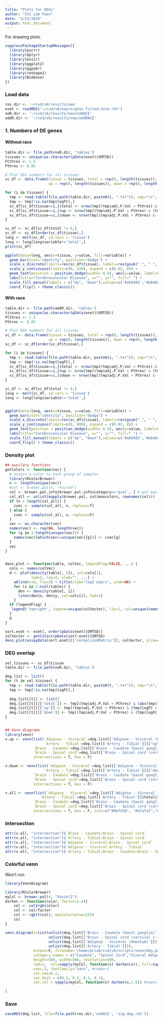 ```yaml
---
title: "Plots for DEGs"
author: "Chi Lam Poon"
date: "3/23/2020"
output: html_document
---
```


For drawing plots.

```r
suppressPackageStartupMessages({
  library(purrr)
  library(dplyr)
  library(knitr)
  library(ggplot2)
  library(ggpubr)
  library(reshape2)
  library(Biobase)
})
```


### Load data
```r
res.dir <- '~/cvd/v8/results/new'
eset <- readRDS("~/cvd/v8/exprs/gtex.filted.norm.rds")
noR.dir <- '~/cvd/v8/results/new/noRACE'
addR.dir <- '~/cvd/v8/results/new/addRACE'
```



### 1. Numbers of DE genes
#### Without race
```r
table.dir <- file.path(noR.dir, 'tables')
tissues <- unique(as.character(pData(eset)$SMTSD))
FCthres <- 1.5
Pthres <- 0.05

# Plot DEG numbers for all tissues
sc_df <- data.frame(tissue = tissues, total = rep(0, length(tissues)), 
                    up = rep(0, length(tissues)), down = rep(0, length(tissues)))

for (i in tissues) {
  tmp <- read.table(file.path(table.dir, paste0(i, ".txt")), sep="\t", header=T)
  tmp <- tmp[!is.na(tmp$logFC),]
  sc_df[sc_df$tissue==i,]$total <- nrow(tmp[(tmp$adj.P.Val < Pthres) & (abs(tmp$logFC) > log2(FCthres)),])
  sc_df[sc_df$tissue==i,]$up <- nrow(tmp[(tmp$adj.P.Val < Pthres) & (tmp$logFC > log2(FCthres)),])
  sc_df[sc_df$tissue==i,]$down <- nrow(tmp[(tmp$adj.P.Val < Pthres) & (tmp$logFC < -log2(FCthres)),])
}

sc_df <- sc_df[sc_df$total != 0,]
sc_df <- sc_df[order(sc_df$tissue),]
long <- melt(sc_df, id.vars = 'tissue')
long <- long[long$variable!='total',]
print(sc_df)

ggplot(data=long, aes(x=tissue, y=value, fill=variable)) +
  geom_bar(stat="identity", position="dodge") +
  scale_x_discrete(limits=rev(sc_df$tissue), labels=rev(gsub("_", " ", sc_df$tissue))) +
  scale_y_continuous(limits=c(0, 430), expand = c(0.02, 0)) +
  geom_text(position = position_dodge(width= 0.9), aes(y=value, label=value, hjust=-0.2), size=2.7) +
  labs(title="Cerebrovascular Disease", x="", y="", fill=" ") +  
  scale_fill_manual(labels = c("Up", "Down"),values=c('#a69483','#e6e0d4')) +
  coord_flip() + theme_classic()
```


#### With race
```r
table.dir <- file.path(addR.dir, 'tables')
tissues <- unique(as.character(pData(eset)$SMTSD))
FCthres <- 1.5
Pthres <- 0.05

# Plot DEG numbers for all tissues
sc_df <- data.frame(tissue = tissues, total = rep(0, length(tissues)), 
                    up = rep(0, length(tissues)), down = rep(0, length(tissues)))
sc_df <- sc_df[order(sc_df$tissue),]

for (i in tissues) {
  tmp <- read.table(file.path(table.dir, paste0(i, ".txt")), sep="\t", header=T)
  tmp <- tmp[!is.na(tmp$logFC),]
  sc_df[sc_df$tissue==i,]$total <- nrow(tmp[(tmp$adj.P.Val < Pthres) & (abs(tmp$logFC) > log2(FCthres)),])
  sc_df[sc_df$tissue==i,]$up <- nrow(tmp[(tmp$adj.P.Val < Pthres) & (tmp$logFC > log2(FCthres)),])
  sc_df[sc_df$tissue==i,]$down <- nrow(tmp[(tmp$adj.P.Val < Pthres) & (tmp$logFC < -log2(FCthres)),])
}

sc_df <- sc_df[sc_df$total != 0,]
long <- melt(sc_df, id.vars = 'tissue')
long <- long[long$variable!='total',]


ggplot(data=long, aes(x=tissue, y=value, fill=variable)) +
  geom_bar(stat="identity", position="dodge") +
  scale_x_discrete(limits=rev(sc_df$tissue), labels=rev(gsub("_", " ", sc_df$tissue))) +
  scale_y_continuous(limits=c(0, 800), expand = c(0.02, 0)) +
  geom_text(position = position_dodge(width= 0.9), aes(y=value, label=value, hjust=-0.2), size=2.7) +
  labs(title="Cerebrovascular Disease", x="", y="", fill=" ") +  
  scale_fill_manual(labels = c("Up", "Down"),values=c('#a69483','#e6e0d4')) +
  coord_flip() + theme_classic()
```


### Density plot

```r
## auxilary functions
getColors <- function(vec) {
  # assgin a color to each group of samples
  library(RColorBrewer)
  n <- length(unique(vec))
  #col <- brewer.pal(n, "Paired")
  col <- brewer.pal.info[brewer.pal.info$category=='qual', ] # get max. 74 colours
  col_all <- unlist(mapply(brewer.pal, col$maxcolors, rownames(col)))
  if (n > length(col_all)) {
    cvec <- sample(col_all, n, replace=T)
  } else {
    cvec <- sample(col_all, n, replace=F)
  }
  vec <- as.character(vec)
  names(vec) <- rep(NA, length(vec))
  for (g in 1:length(unique(vec))) {
    names(vec)[which(vec==unique(vec)[g])] <- cvec[g]
  }
  vec
}


dens.plot <- function(table, colVec, legendFlag=FALSE, ...) {
  cols <- names(colVec)
  d <- plot(density(table[, 1]), col=cols[1], 
            lwd=2, las=2, xlab="", ...) +
    abline(v=0, lty=3) + title(xlab="log2 exprs", ylab=NA) +
    for (i in 2:ncol(table)) {
      den <- density(table[, i])
      lines(den$x, den$y, col=cols[i], lwd=2)
    }
  if (legendFlag) {
   legend('topright', legend=unique(colVector), lty=1, col=unique(names(colVector)), cex=0.6) 
  }
  d
}
```


```r
sort.eset <- eset[, order(pData(eset)$SMTSD)]
colVector <- getColors(pData(sort.eset)$SMTSD)
dens.plot(assayData(sort.eset)[['normalizedMatrix']], colVector, ylim=c(0,0.3), main='v8 data')
```


### DEG overlap

```r
sel.tissues <- sc_df$tissue
table.dir <- file.path(noR.dir, 'tables')

deg.list <- list()
for (t in sel.tissues) {
  tmp <- read.table(file.path(table.dir, paste0(t, ".txt")), sep="\t", header=T)
  tmp <- tmp[!is.na(tmp$logFC),]
  
  deg.list[[t]] <- list()
  deg.list[[t]][['total']] <- tmp[(tmp$adj.P.Val < Pthres) & (abs(tmp$logFC) > log2(FCthres)),]
  deg.list[[t]][['up']] <- tmp[(tmp$adj.P.Val < Pthres) & (tmp$logFC > log2(FCthres)),]
  deg.list[[t]][['down']] <- tmp[(tmp$adj.P.Val < Pthres) & (tmp$logFC < -log2(FCthres)),]
}


## Venn diagrams
library(venn)
v.up <- venn(list(`Adipose - Visceral`=deg.list[['Adipose - Visceral (Omentum)']][["up"]][["ID"]],
                  `Artery - Tibial`=deg.list[['Artery - Tibial']][["up"]][["ID"]],
             `Brain - Caudate`=deg.list[['Brain - Caudate (basal ganglia)']][["up"]][["ID"]],
             `Brain - Spinal cord`=deg.list[['Brain - Spinal cord (cervical c-1)']][["up"]][["ID"]]),
             intersections = T, box = F)

v.down <- venn(list(`Adipose - Visceral`=deg.list[['Adipose - Visceral (Omentum)']][["down"]][["ID"]],
                  `Artery - Tibial`=deg.list[['Artery - Tibial']][["down"]][["ID"]],
             `Brain - Caudate`=deg.list[['Brain - Caudate (basal ganglia)']][["down"]][["ID"]],
             `Brain - Spinal cord`=deg.list[['Brain - Spinal cord (cervical c-1)']][["down"]][["ID"]]),
             intersections = T, box = F)

v.all <- venn(list(`Adipose - Visceral`=deg.list[['Adipose - Visceral (Omentum)']]$total$ID,
                `Artery - Tibial`=deg.list[['Artery - Tibial']]$total$ID,
             `Brain - Caudate`=deg.list[['Brain - Caudate (basal ganglia)']]$total$ID,
             `Brain - Spinal cord`=deg.list[['Brain - Spinal cord (cervical c-1)']]$total$ID),
             intersections = T, box = F, zcol=c("#9efd38", "#afafaf","#a690ff","#1188cc"))

```

### Intersection
```r
attr(v.all, "intersection")$`Brain - Caudate:Brain - Spinal cord`
attr(v.all, "intersection")$`Artery - Tibial:Brain - Spinal cord`
attr(v.all, "intersection")$`Adipose - Visceral:Brain - Spinal cord`
attr(v.all, "intersection")$`Adipose - Visceral:Artery - Tibial`
attr(v.all, "intersection")$`Artery - Tibial:Brain - Caudate:Brain - Spinal cord`
```


### Colorful venn
Won't run
```r
library(VennDiagram)

library(RColorBrewer)
myCol <- brewer.pal(4, "Pastel2")
darken <- function(color, factor=1.4){
    col <- col2rgb(color)
    col <- col/factor
    col <- rgb(t(col), maxColorValue=255)
    col
}

venn.diagram(x=list(unlist(deg.list[['Brain - Caudate (basal ganglia)']]), 
                    unlist(deg.list[['Brain - Spinal cord (cervical c-1)']]),
                    unlist(deg.list[['Adipose - Visceral (Omentum)']]),
                    unlist(deg.list[['Artery - Tibial']])),
             output=F, filename='/home/pclam/cvd/v8/scripts/venn/deg.png',
             category.names = c("Caudate", "Spinal Cord","Viseral Adipose", "Tibial Artery"),
             height=580, width=580, resolution=500, 
             lwd=1,  col=sapply(myCol, function(x) darken(x)), fill=sapply(myCol, function(x) alpha(x,0.8)),
             cex=.3, fontfamily="sans", #numbers
             cat.cex=0.2, 
             cat.dist = c(0.2, 0.2, 0.1, 0.1),
             cat.col = sapply(myCol, function(x) darken(x,1.6)) #names
             
)

```


### Save
```r
saveRDS(deg.list, file=file.path(res.dir,'noRACE', 'sig.deg.rds'))
```


